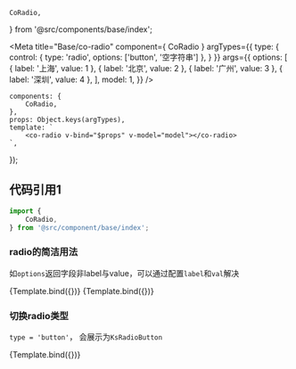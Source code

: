     CoRadio,
} from '@src/components/base/index';

<Meta
    title="Base/co-radio"
    component={ CoRadio }
    argTypes={{
        type: {
            control: {
                type: 'radio',
                options: ['button', '空字符串']
            },
        }
    }}
    args={{
        options: [
            { label: '上海', value: 1 },
            { label: '北京', value: 2 },
            { label: '广州', value: 3 },
            { label: '深圳', value: 4 },
        ],
        model: 1,
    }}
/>

    components: {
        CoRadio,
    },
    props: Object.keys(argTypes),
    template: `
        <co-radio v-bind="$props" v-model="model"></co-radio>
    `,
});

## 代码引用1
```js
import {
    CoRadio,
} from '@src/component/base/index';
```

### radio的简洁用法

如`options`返回字段非label与value，可以通过配置`label`和`val`解决

<Canvas>
    <Story
        name="radio的简洁用法"
    >
        {Template.bind({})}
    </Story>
    <Story
        name="options使用非label与value"
        args={{
            val: 'id',
            label: 'text',
            options: [
                { text: '上海', id: 1 },
                { text: '北京', id: 2 },
                { text: '广州', id: 3 },
                { text: 'options字段为label与id', id: 4 },
            ],
            model: 1,
        }}
    >
        {Template.bind({})}
    </Story>
</Canvas>


### 切换radio类型
`type = 'button'`， 会展示为`KsRadioButton`

<Canvas>
    <Story
        name="切换radio类型"
        args={{
            type: 'button',
        }}
    >
        {Template.bind({})}
    </Story>
</Canvas>

<ArgsTable of={CoRadio} />
